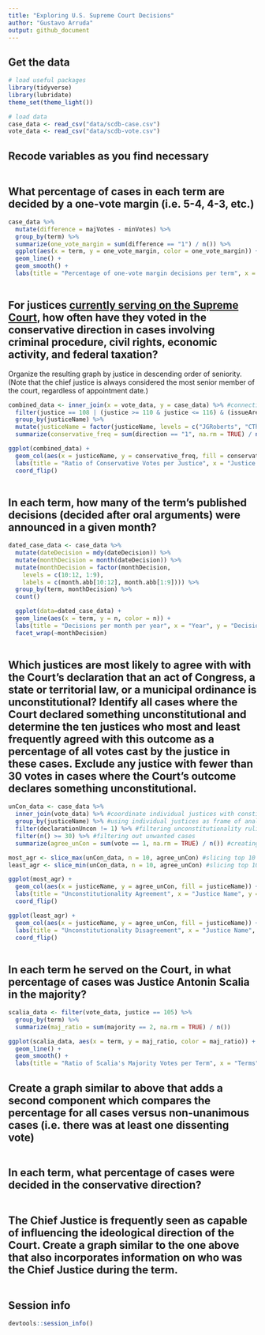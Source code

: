 ```yaml
---
title: "Exploring U.S. Supreme Court Decisions"
author: "Gustavo Arruda"
output: github_document
---
```


## Get the data

```r
# load useful packages
library(tidyverse)
library(lubridate)
theme_set(theme_light())

# load data
case_data <- read_csv("data/scdb-case.csv")
vote_data <- read_csv("data/scdb-vote.csv")
```

## Recode variables as you find necessary

```r

```

## What percentage of cases in each term are decided by a one-vote margin (i.e. 5-4, 4-3, etc.)

```r

case_data %>%
  mutate(difference = majVotes - minVotes) %>%
  group_by(term) %>%
  summarize(one_vote_margin = sum(difference == "1") / n()) %>%
  ggplot(aes(x = term, y = one_vote_margin, color = one_vote_margin)) +
  geom_line() +
  geom_smooth() +
  labs(title = "Percentage of one-vote margin decisions per term", x = "Term", y = "Percentage", color = "Percentage")
  
```

## For justices [currently serving on the Supreme Court](https://www.supremecourt.gov/about/biographies.aspx), how often have they voted in the conservative direction in cases involving criminal procedure, civil rights, economic activity, and federal taxation?

Organize the resulting graph by justice in descending order of seniority. (Note that the chief justice is always considered the most senior member of the court, regardless of appointment date.)

```r

combined_data <- inner_join(x = vote_data, y = case_data) %>% #connecting issueArea to vote data
  filter(justice == 108 | (justice >= 110 & justice <= 116) & (issueArea == 1 | issueArea == 2 | issueArea == 8 | issueArea == 12)) %>%
  group_by(justiceName) %>%
  mutate(justiceName = factor(justiceName, levels = c("JGRoberts", "CThomas", "SGBreyer",                                                    "SAAlito", "SSotomayor", "EKagan","NMGorsuch","BMKavanaugh"))) %>%
  summarize(conservative_freq = sum(direction == "1", na.rm = TRUE) / n())

ggplot(combined_data) +
  geom_col(aes(x = justiceName, y = conservative_freq, fill = conservative_freq)) +
  labs(title = "Ratio of Conservative Votes per Justice", x = "Justice Name", y = "Ratio of Votes", fill = "Conservative Ratio") +
  coord_flip()
  

```

## In each term, how many of the term's published decisions (decided after oral arguments) were announced in a given month?

```r

dated_case_data <- case_data %>%
  mutate(dateDecision = mdy(dateDecision)) %>%
  mutate(monthDecision = month(dateDecision)) %>%
  mutate(monthDecision = factor(monthDecision,
    levels = c(10:12, 1:9),
    labels = c(month.abb[10:12], month.abb[1:9]))) %>%
  group_by(term, monthDecision) %>%
  count()

  ggplot(data=dated_case_data) +
  geom_line(aes(x = term, y = n, color = n)) +
  labs(title = "Decisions per month per year", x = "Year", y = "Decisions per Month", color = "Count") +
  facet_wrap(~monthDecision)
  

```

## Which justices are most likely to agree with with the Court's declaration that an act of Congress, a state or territorial law, or a municipal ordinance is unconstitutional? Identify all cases where the Court declared something unconstitutional and determine the ten justices who most and least frequently agreed with this outcome as a percentage of all votes cast by the justice in these cases. Exclude any justice with fewer than 30 votes in cases where the Court's outcome declares something unconstitutional.

```r

unCon_data <- case_data %>%
  inner_join(vote_data) %>% #coordinate individual justices with constitutionality ruling
  group_by(justiceName) %>% #using individual justices as frame of analysis
  filter(declarationUncon != 1) %>% #filtering unconstitutionality rulings
  filter(n() >= 30) %>% #filtering out unwanted cases
  summarize(agree_unCon = sum(vote == 1, na.rm = TRUE) / n()) #creating a "proportion of agreement" variable, while avoiding NA messing up the analysis

most_agr <- slice_max(unCon_data, n = 10, agree_unCon) #slicing top 10 most agreeable
least_agr <- slice_min(unCon_data, n = 10, agree_unCon) #slicing top 10 least agreeable

ggplot(most_agr) +
  geom_col(aes(x = justiceName, y = agree_unCon, fill = justiceName)) +
  labs(title = "Unconstitutionality Agreement", x = "Justice Name", y = "Ratio of Agreements", fill = "Justices") +
  coord_flip()

ggplot(least_agr) +
  geom_col(aes(x = justiceName, y = agree_unCon, fill = justiceName)) +
  labs(title = "Unconstitutionality Disagreement", x = "Justice Name", y = "Ratio of Agreements", fill = "Justices") +
  coord_flip()
  
```

## In each term he served on the Court, in what percentage of cases was Justice Antonin Scalia in the majority?

```r
scalia_data <- filter(vote_data, justice == 105) %>%
  group_by(term) %>%
  summarize(maj_ratio = sum(majority == 2, na.rm = TRUE) / n())

ggplot(scalia_data, aes(x = term, y = maj_ratio, color = maj_ratio)) +
  geom_line() +
  geom_smooth() +
  labs(title = "Ratio of Scalia's Majority Votes per Term", x = "Terms", y = "Ratio of Majority Votes", color = "Ratio")

```

## Create a graph similar to above that adds a second component which compares the percentage for all cases versus non-unanimous cases (i.e. there was at least one dissenting vote)

```r

```

## In each term, what percentage of cases were decided in the conservative direction?

```r

```

## The Chief Justice is frequently seen as capable of influencing the ideological direction of the Court. Create a graph similar to the one above that also incorporates information on who was the Chief Justice during the term.

```r

```

## Session info

```r
devtools::session_info()
```


